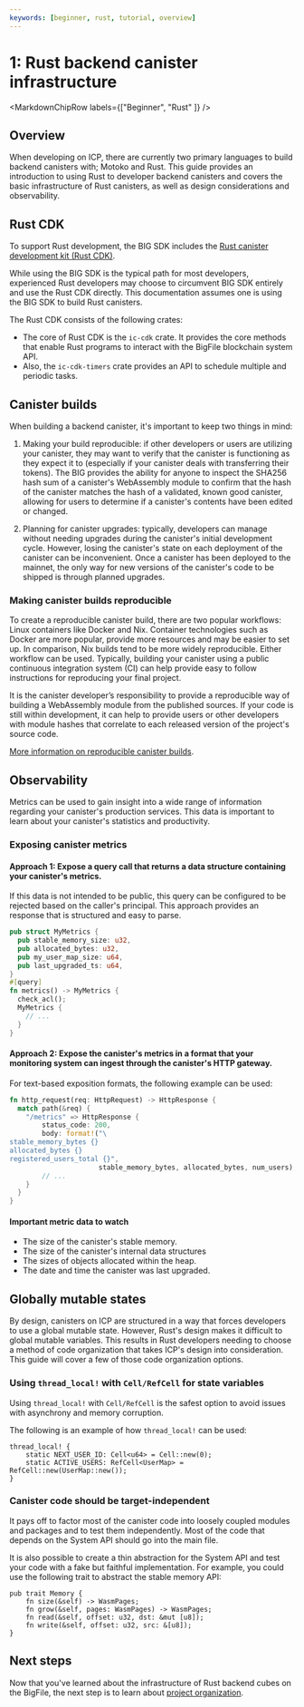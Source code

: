 ```yaml
---
keywords: [beginner, rust, tutorial, overview]
---
```




# 1: Rust backend canister infrastructure

<MarkdownChipRow labels={["Beginner", "Rust" ]} />

## Overview

When developing on ICP, there are currently two primary languages to build backend canisters with; Motoko and Rust. This guide provides an introduction to using Rust to developer backend canisters and covers the basic infrastructure of Rust canisters, as well as design considerations and observability.

## Rust CDK

To support Rust development, the BIG SDK includes the [Rust canister development kit (Rust CDK)](https://github.com/dfinity/cdk-rs).

While using the BIG SDK is the typical path for most developers, experienced Rust developers may choose to circumvent BIG SDK entirely and use the Rust CDK directly. This documentation assumes one is using the BIG SDK to build Rust canisters.

The Rust CDK consists of the following crates:
- The core of Rust CDK is the `ic-cdk` crate. It provides the core methods that enable Rust programs to interact with the BigFile blockchain system API.
- Also, the `ic-cdk-timers` crate provides an API to schedule multiple and periodic tasks.

## Canister builds
When building a backend canister, it's important to keep two things in mind:

1. Making your build reproducible: if other developers or users are utilizing your canister, they may want to verify that the canister is functioning as they expect it to (especially if your canister deals with transferring their tokens). The BIG provides the ability for anyone to inspect the SHA256 hash sum of a canister's WebAssembly module to confirm that the hash of the canister matches the hash of a validated, known good canister, allowing for users to determine if a canister's contents have been edited or changed.

2. Planning for canister upgrades: typically, developers can manage without needing upgrades during the canister's initial development cycle. However, losing the canister's state on each deployment of the canister can be inconvenient. Once a canister has been deployed to the mainnet, the only way for new versions of the canister's code to be shipped is through planned upgrades.

### Making canister builds reproducible

To create a reproducible canister build, there are two popular workflows: Linux containers like Docker and Nix. Container technologies such as Docker are more popular, provide more resources and may be easier to set up. In comparison, Nix builds tend to be more widely reproducible. Either workflow can be used. Typically, building your canister using a public continuous integration system (CI) can help provide easy to follow instructions for reproducing your final project.

It is the canister developer’s responsibility to provide a reproducible way of building a WebAssembly module from the published sources. If your code is still within development, it can help to provide users or other developers with module hashes that correlate to each released version of the project's source code.

[More information on reproducible canister builds](/docs/current/developer-docs/smart-contracts/test/reproducible-builds).

## Observability
Metrics can be used to gain insight into a wide range of information regarding your canister's production services. This data is important to learn about your canister's statistics and productivity.

### Exposing canister metrics

#### Approach 1: Expose a query call that returns a data structure containing your canister's metrics.
If this data is not intended to be public, this query can be configured to be rejected based on the caller's principal. This approach provides an response that is structured and easy to parse.

```rust
pub struct MyMetrics {
  pub stable_memory_size: u32,
  pub allocated_bytes: u32,
  pub my_user_map_size: u64,
  pub last_upgraded_ts: u64,
}
#[query]
fn metrics() -> MyMetrics {
  check_acl();
  MyMetrics {
    // ...
  }
}
```

#### Approach 2: Expose the canister's metrics in a format that your monitoring system can ingest through the canister's HTTP gateway.

For text-based exposition formats, the following example can be used:

```rust
fn http_request(req: HttpRequest) -> HttpResponse {
  match path(&req) {
    "/metrics" => HttpResponse {
        status_code: 200,
        body: format!("\
stable_memory_bytes {}
allocated_bytes {}
registered_users_total {}",
                      stable_memory_bytes, allocated_bytes, num_users),
        // ...
    }
  }
}
```

#### Important metric data to watch
- The size of the canister's stable memory.
- The size of the canister's internal data structures
- The sizes of objects allocated within the heap.
- The date and time the canister was last upgraded.

## Globally mutable states

By design, canisters on ICP are structured in a way that forces developers to use a global mutable state. However, Rust's design makes it difficult to global mutable variables. This results in Rust developers needing to choose a method of code organization that takes ICP's design into consideration. This guide will cover a few of those code organization options.

### Using `thread_local!` with `Cell/RefCell` for state variables

Using `thread_local!` with `Cell/RefCell` is the safest option to avoid issues with asynchrony and memory corruption.

The following is an example of how `thread_local!` can be used:

```
thread_local! {
    static NEXT_USER_ID: Cell<u64> = Cell::new(0);
    static ACTIVE_USERS: RefCell<UserMap> = RefCell::new(UserMap::new());
}
```

### Canister code should be target-independent

It pays off to factor most of the canister code into loosely coupled modules and packages and to test them independently. Most of the code that depends on the System API should go into the main file.

It is also possible to create a thin abstraction for the System API and test your code with a fake but faithful implementation. For example, you could use the following trait to abstract the stable memory API:

```
pub trait Memory {
    fn size(&self) -> WasmPages;
    fn grow(&self, pages: WasmPages) -> WasmPages;
    fn read(&self, offset: u32, dst: &mut [u8]);
    fn write(&self, offset: u32, src: &[u8]);
}
```

## Next steps
Now that you've learned about the infrastructure of Rust backend cubes on the BigFile, the next step is to learn about [project organization](./2-project-organization.mdx).
